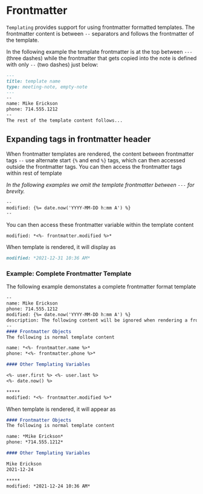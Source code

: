 
# Frontmatter
`Templating` provides support for using frontmatter formatted templates. The frontmatter content is between `--` separators and follows the frontmatter of the template.

In the following example the template frontmatter is at the top between `---` (three dashes) while the frontmatter that gets copied into the note is defined with only `--` (two dashes) just below:

```markdown
---
title: template name
type: meeting-note, empty-note 
---
--
name: Mike Erickson
phone: 714.555.1212
--
The rest of the template content follows...
```

## Expanding tags in frontmatter header
When frontmatter templates are rendered, the content between frontmatter tags `--` use alternate start `{%` and end `%}` tags, which can then accessed outside the frontmatter tags.  You can then access the frontmatter tags within rest of template

*In the following examples we omit the template frontmatter between `---` for brevity.*

```markdown
--
modified: {%= date.now('YYYY-MM-DD h:mm A') %}
--
```

You can then access these frontmatter variable within the template content

```
modified: *<%- frontmatter.modified %>*
```

When template is rendered, it will display as

```markdown
modified: *2021-12-31 10:36 AM*
```

### Example: Complete Frontmatter Template
The following example demonstates a complete frontmatter format template

```markdown
--
name: Mike Erickson
phone: 714.555.1212
modified: {%= date.now('YYYY-MM-DD h:mm A') %}
description: The following content will be ignored when rendering a frontmatter template and cannot contain any carriage returns (this note is auto wrapped)
--
#### Frontmatter Objects
The following is normal template content

name: *<%- frontmatter.name %>*
phone: *<%- frontmatter.phone %>*

#### Other Templating Variables

<%- user.first %> <%- user.last %>
<%- date.now() %>

*****
modified: *<%- frontmatter.modified %>*
```

When template is rendered, it will appear as

```markdown
#### Frontmatter Objects
The following is normal template content

name: *Mike Erickson*
phone: *714.555.1212*

#### Other Templating Variables

Mike Erickson
2021-12-24

*****
modified: *2021-12-24 10:36 AM*
```
